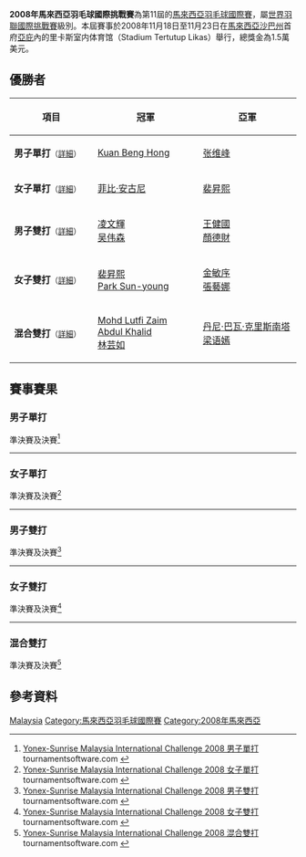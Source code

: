 {{noteTA|G1=Badminton}}
{{infobox badminton event
|name           = 2008年馬來西亞羽毛球國際挑戰賽
|image          = 
|size           = 
|caption        =
|dates          = 2008年11月18日－11月23日
|number_edition = 第11屆
|level          = 4A
|prize_money    = 1.5萬美元
|location       = {{MAS}}[[沙巴州|沙巴州]][[亞庇|亞庇]]
|venue          = 里卡斯室内体育馆（Stadium Tertutup Likas）
|previous       = 2007年馬來西亞羽毛球國際挑戰賽 
|next           = 2009年馬來西亞羽毛球國際挑戰賽
}}
'''2008年馬來西亞羽毛球國際挑戰賽'''為第11屆的[[馬來西亞羽毛球國際賽|馬來西亞羽毛球國際賽]]，屬[[世界羽聯國際挑戰賽|世界羽聯國際挑戰賽]]級別。本屆賽事於2008年11月18日至11月23日在[[馬來西亞|馬來西亞]][[沙巴州|沙巴州]]首府[[亞庇|亞庇]]內的里卡斯室内体育馆（Stadium Tertutup Likas）舉行，總獎金為1.5萬美元。

== 優勝者 ==
{| class=wikitable style="font-size:small"
!width="200"|項目
!width="250"|冠軍
!width="250"|亞軍
|-
|'''男子單打'''<small>（[[#男子單打|詳細]]）</small>
|{{flagicon|MAS}} [[Kuan_Beng_Hong|Kuan Beng Hong]]
|{{flagicon|MAS}} [[张维峰|张维峰]]
|-
|'''女子單打'''<small>（[[#女子單打|詳細]]）</small>
|{{flagicon|INA}} [[菲比·安古尼|菲比·安古尼]]
|{{flagicon|KOR}} [[裴昇熙|裴昇熙]]
|-
|'''男子雙打'''<small>（[[#男子雙打|詳細]]）</small>
|{{flagicon|MAS}} [[凌文輝|凌文輝]]<br/>{{flagicon|MAS}} [[吴伟森|吴伟森]]
|{{flagicon|MAS}} [[王健國|王健國]]<br/>{{flagicon|MAS}} [[顏德財|顏德財]]
|-
|'''女子雙打'''<small>（[[#女子雙打|詳細]]）</small>
|{{flagicon|KOR}} [[裴昇熙|裴昇熙]]<br/>{{flagicon|KOR}} [[Park_Sun-young|Park Sun-young]]
|{{flagicon|KOR}} [[金敏序|金敏序]]<br/>{{flagicon|KOR}} [[張藝娜|張藝娜]]
|-
|'''混合雙打'''<small>（[[#混合雙打|詳細]]）</small>
|{{flagicon|MAS}} [[Mohd_Lutfi_Zaim_Abdul_Khalid|Mohd Lutfi Zaim Abdul Khalid]]<br/>{{flagicon|MAS}} [[林芸如|林芸如]]
|{{flagicon|SIN}} [[丹尼·巴瓦·克里斯南塔|丹尼·巴瓦·克里斯南塔]]<br/>{{flagicon|SIN}} [[梁语嫣|梁语嫣]]
|}

== 賽事賽果 ==
=== 男子單打 ===
;準決賽及決賽<ref name="MS">[http://www.tournamentsoftware.com/sport/draw.aspx?id=B4838194-D79B-4E28-9071-497DC8054D1D&draw=2 Yonex-Sunrise Malaysia International Challenge 2008 男子單打] {{Wayback|url=http://www.tournamentsoftware.com/sport/draw.aspx?id=B4838194-D79B-4E28-9071-497DC8054D1D&draw=2 |date=20170913192921 }} tournamentsoftware.com {{en}}</ref>
{{4TeamBracket-Tennis3-v2
| team-width=200
| RD1-seed1=1
| RD1-team1='''{{flagicon|MAS}} [[张维峰|张维峰]]
| RD1-score1-1=18
| RD1-score1-2='''21
| RD1-score1-3='''21
| RD1-seed2=11
| RD1-team2={{flagicon|INA}} [[Andreas_Adityawarman|Andreas Adityawarman]]
| RD1-score2-1='''21
| RD1-score2-2=13
| RD1-score2-3=12

| RD1-seed3=
| RD1-team3={{flagicon|KOR}} [[Rho_Ye-wook|Rho Ye-wook]]
| RD1-score3-1=11
| RD1-score3-2=11
| RD1-score3-3=
| RD1-seed4=2
| RD1-team4='''{{flagicon|MAS}} [[Kuan_Beng_Hong|Kuan Beng Hong]]
| RD1-score4-1='''21
| RD1-score4-2='''21
| RD1-score4-3=

| RD2-seed1=1
| RD2-team1={{flagicon|MAS}} [[张维峰|张维峰]]
| RD2-score1-1=7
| RD2-score1-2=15
| RD2-score1-3=
| RD2-seed2=2
| RD2-team2='''{{flagicon|MAS}} [[Kuan_Beng_Hong|Kuan Beng Hong]]
| RD2-score2-1='''21
| RD2-score2-2='''21
| RD2-score2-3=
}}
----

=== 女子單打 ===
;準決賽及決賽<ref name="WS">[http://www.tournamentsoftware.com/sport/draw.aspx?id=B4838194-D79B-4E28-9071-497DC8054D1D&draw=3 Yonex-Sunrise Malaysia International Challenge 2008 女子單打] {{Wayback|url=http://www.tournamentsoftware.com/sport/draw.aspx?id=B4838194-D79B-4E28-9071-497DC8054D1D&draw=3 |date=20170913200334 }} tournamentsoftware.com {{en}}</ref>
{{4TeamBracket-Tennis3-v2
| team-width=200
| RD1-seed1=1
| RD1-team1={{flagicon|TPE}} [[洪詩涵_(羽毛球運動員)|洪詩涵]]
| RD1-score1-1=16
| RD1-score1-2=15
| RD1-score1-3=
| RD1-seed2=
| RD1-team2='''{{flagicon|INA}} [[菲比·安古尼|菲比·安古尼]]
| RD1-score2-1='''21
| RD1-score2-2='''21
| RD1-score2-3=

| RD1-seed3=
| RD1-team3='''{{flagicon|KOR}} [[裴昇熙|裴昇熙]]
| RD1-score3-1='''21
| RD1-score3-2='''21
| RD1-score3-3=
| RD1-seed4=
| RD1-team4={{flagicon|MAS}} [[莎娜达莎·莎妮鲁|莎娜达莎·莎妮鲁]]
| RD1-score4-1=14
| RD1-score4-2=8
| RD1-score4-3=

| RD2-seed1=
| RD2-team1='''{{flagicon|INA}} [[菲比·安古尼|菲比·安古尼]]
| RD2-score1-1='''22
| RD2-score1-2='''21
| RD2-score1-3=
| RD2-seed2=
| RD2-team2={{flagicon|KOR}} [[裴昇熙|裴昇熙]]
| RD2-score2-1=20
| RD2-score2-2=17
| RD2-score2-3=
}}
----

=== 男子雙打 ===
;準決賽及決賽<ref name="MD">[http://www.tournamentsoftware.com/sport/draw.aspx?id=B4838194-D79B-4E28-9071-497DC8054D1D&draw=8 Yonex-Sunrise Malaysia International Challenge 2008 男子雙打] tournamentsoftware.com {{en}}</ref>
{{4TeamBracket-Tennis3-v2
| team-width=200
| RD1-seed1=1
| RD1-team1='''{{flagicon|MAS}} [[王健國|王健國]]<br/> {{flagicon|MAS}} [[顏德財|顏德財]]
| RD1-score1-1='''21
| RD1-score1-2=16
| RD1-score1-3='''21
| RD1-seed2=3
| RD1-team2={{flagicon|THA}} [[Nuttaphon_Narkthong|Nuttaphon Narkthong]]<br/> {{flagicon|THA}} [[帕迪帕特·查拉查勒姆|帕迪帕特·查拉查勒姆]]
| RD1-score2-1=11
| RD1-score2-2='''21
| RD1-score2-3=14

| RD1-seed3=
| RD1-team3={{flagicon|JPN}} [[橋本博且|橋本博且]]<br/> {{flagicon|JPN}} [[米隆夫|米隆夫]]
| RD1-score3-1='''22
| RD1-score3-2=18
| RD1-score3-3=17
| RD1-seed4=2
| RD1-team4='''{{flagicon|MAS}} [[凌文輝|凌文輝]]<br/> {{flagicon|MAS}} [[吴伟森|吴伟森]]
| RD1-score4-1=20
| RD1-score4-2='''21
| RD1-score4-3='''21

| RD2-seed1=1
| RD2-team1={{flagicon|MAS}} [[王健國|王健國]]<br/> {{flagicon|MAS}} [[顏德財|顏德財]]
| RD2-score1-1=19
| RD2-score1-2=18
| RD2-score1-3=
| RD2-seed2=2
| RD2-team2='''{{flagicon|MAS}} [[凌文輝|凌文輝]]<br/> {{flagicon|MAS}} [[吴伟森|吴伟森]]
| RD2-score2-1='''21
| RD2-score2-2='''21
| RD2-score2-3=
}}
----

=== 女子雙打 ===
;準決賽及決賽<ref name="WD">[http://www.tournamentsoftware.com/sport/draw.aspx?id=B4838194-D79B-4E28-9071-497DC8054D1D&draw=5 Yonex-Sunrise Malaysia International Challenge 2008 女子雙打] {{Wayback|url=http://www.tournamentsoftware.com/sport/draw.aspx?id=B4838194-D79B-4E28-9071-497DC8054D1D&draw=5 |date=20170913181147 }} tournamentsoftware.com {{en}}</ref>
{{4TeamBracket-Tennis3-v2
| team-width=200
| RD1-seed1=1
| RD1-team1={{flagicon|SIN}} [[梁语嫣|梁语嫣]]<br/> {{flagicon|SIN}} [[刘帆|刘帆]]
| RD1-score1-1=12
| RD1-score1-2=12
| RD1-score1-3=
| RD1-seed2=
| RD1-team2='''{{flagicon|KOR}} [[裴昇熙|裴昇熙]]<br/> {{flagicon|KOR}} [[Park_Sun-young|Park Sun-young]]
| RD1-score2-1='''21
| RD1-score2-2='''21
| RD1-score2-3=

| RD1-seed3=3
| RD1-team3={{flagicon|THA}} [[沙威丽·阿米达拜|沙威丽·阿米达拜]]<br/> {{flagicon|THA}} [[瓦查拉邦·蒙吉特|瓦查拉邦·蒙吉特]]
| RD1-score3-1=17
| RD1-score3-2=21
| RD1-score3-3=
| RD1-seed4=
| RD1-team4='''{{flagicon|KOR}} [[Kim_Mi-young|Kim Mi-young]]<br/> {{flagicon|KOR}} [[張藝娜|張藝娜]]
| RD1-score4-1='''21
| RD1-score4-2='''23
| RD1-score4-3=

| RD2-seed1=
| RD2-team1='''{{flagicon|KOR}} [[裴昇熙|裴昇熙]]<br/> {{flagicon|KOR}} [[Park_Sun-young|Park Sun-young]]
| RD2-score1-1=13
| RD2-score1-2='''21
| RD2-score1-3='''21
| RD2-seed2=
| RD2-team2={{flagicon|KOR}} [[Kim_Mi-young|Kim Mi-young]]<br/> {{flagicon|KOR}} [[張藝娜|張藝娜]]
| RD2-score2-1='''21
| RD2-score2-2=15
| RD2-score2-3=5
}}
----

=== 混合雙打 ===
;準決賽及決賽<ref name="XD">[http://www.tournamentsoftware.com/sport/draw.aspx?id=B4838194-D79B-4E28-9071-497DC8054D1D&draw=6 Yonex-Sunrise Malaysia International Challenge 2008 混合雙打] {{Wayback|url=http://www.tournamentsoftware.com/sport/draw.aspx?id=B4838194-D79B-4E28-9071-497DC8054D1D&draw=6 |date=20170913200758 }} tournamentsoftware.com {{en}}</ref>
{{4TeamBracket-Tennis3-v2
| team-width=200
| RD1-seed1=1
| RD1-team1='''{{flagicon|SIN}} [[丹尼·巴瓦·克里斯南塔|丹尼·巴瓦·克里斯南塔]]<br/> {{flagicon|SIN}} [[梁语嫣|梁语嫣]]
| RD1-score1-1='''21
| RD1-score1-2='''21
| RD1-score1-3=
| RD1-seed2=3
| RD1-team2={{flagicon|MAS}} [[张国祥_(羽毛球运动员)|张国祥]]<br/> {{flagicon|MAS}} [[莎娜达莎·莎妮鲁|莎娜达莎·莎妮鲁]]
| RD1-score2-1=17
| RD1-score2-2=13
| RD1-score2-3=

| RD1-seed3=4
| RD1-team3='''{{nowrap|{{flagicon|MAS}} [[Mohd_Lutfi_Zaim_Abdul_Khalid|Mohd Lutfi Zaim Abdul Khalid]]<br/> {{flagicon|MAS}} [[林芸如|林芸如]]}}
| RD1-score3-1='''21
| RD1-score3-2=16
| RD1-score3-3='''21
| RD1-seed4=2
| RD1-team4={{flagicon|MAS}} [[麦喜俊|麦喜俊]]<br/> {{flagicon|MAS}} [[許嘉雯|許嘉雯]]
| RD1-score4-1=18
| RD1-score4-2='''21
| RD1-score4-3=18

| RD2-seed1=1
| RD2-team1={{flagicon|SIN}} [[丹尼·巴瓦·克里斯南塔|丹尼·巴瓦·克里斯南塔]]<br/> {{flagicon|SIN}} [[梁语嫣|梁语嫣]]
| RD2-score1-1='''21
| RD2-score1-2=17
| RD2-score1-3=19
| RD2-seed2=4
| RD2-team2='''{{nowrap|{{flagicon|MAS}} [[Mohd_Lutfi_Zaim_Abdul_Khalid|Mohd Lutfi Zaim Abdul Khalid]]<br/> {{flagicon|MAS}} [[林芸如|林芸如]]}}
| RD2-score2-1=14
| RD2-score2-2='''21
| RD2-score2-3='''21
}}

== 參考資料 ==
{{Portal box|马来西亚}}
{{Reflist}}

[[Category:2008年世界羽聯國際挑戰賽|Malaysia]]
[[Category:馬來西亞羽毛球國際賽|Category:馬來西亞羽毛球國際賽]]
[[Category:2008年馬來西亞|Category:2008年馬來西亞]]